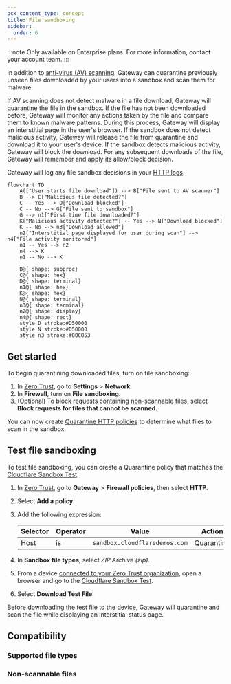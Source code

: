 ```yaml
---
pcx_content_type: concept
title: File sandboxing
sidebar:
  order: 6
---
```



:::note
Only available on Enterprise plans. For more information, contact your account team.
:::

In addition to [anti-virus (AV) scanning](/cloudflare-one/policies/gateway/http-policies/antivirus-scanning/), Gateway can quarantine previously unseen files downloaded by your users into a sandbox and scan them for malware.

If AV scanning does not detect malware in a file download, Gateway will quarantine the file in the sandbox. If the file has not been downloaded before, Gateway will monitor any actions taken by the file and compare them to known malware patterns. During this process, Gateway will display an interstitial page in the user's browser. If the sandbox does not detect malicious activity, Gateway will release the file from quarantine and download it to your user's device. If the sandbox detects malicious activity, Gateway will block the download. For any subsequent downloads of the file, Gateway will remember and apply its allow/block decision.

Gateway will log any file sandbox decisions in your [HTTP logs](/cloudflare-one/insights/logs/gateway-logs/#http-logs).

```mermaid
flowchart TD
    A(["User starts file download"]) --> B["File sent to AV scanner"]
    B --> C["Malicious file detected?"]
    C -- Yes --> D["Download blocked"]
    C -- No --> G["File sent to sandbox"]
    G --> n1["First time file downloaded?"]
    K["Malicious activity detected?"] -- Yes --> N["Download blocked"]
    K -- No --> n3["Download allowed"]
    n2["Interstitial page displayed for user during scan"] --> n4["File activity monitored"]
    n1 -- Yes --> n2
    n4 --> K
    n1 -- No --> K

    B@{ shape: subproc}
    C@{ shape: hex}
    D@{ shape: terminal}
    n1@{ shape: hex}
    K@{ shape: hex}
    N@{ shape: terminal}
    n3@{ shape: terminal}
    n2@{ shape: display}
    n4@{ shape: rect}
    style D stroke:#D50000
    style N stroke:#D50000
    style n3 stroke:#00C853
```

## Get started

To begin quarantining downloaded files, turn on file sandboxing:

1. In [Zero Trust](https://one.dash.cloudflare.com), go to **Settings** > **Network**.
2. In **Firewall**, turn on **File sandboxing**.
3. (Optional) To block requests containing [non-scannable files](#non-scannable-files), select **Block requests for files that cannot be scanned**.

You can now create [Quarantine HTTP policies](/cloudflare-one/policies/gateway/http-policies/#quarantine) to determine what files to scan in the sandbox.

## Test file sandboxing

To test file sandboxing, you can create a Quarantine policy that matches the [Cloudflare Sandbox Test](https://sandbox.cloudflaredemos.com/):

1. In [Zero Trust](https://one.dash.cloudflare.com/), go to **Gateway** > **Firewall policies**, then select **HTTP**.
2. Select **Add a policy**.
3. Add the following expression:

   | Selector | Operator | Value                         | Action     |
   | -------- | -------- | ----------------------------- | ---------- |
   | Host     | is       | `sandbox.cloudflaredemos.com` | Quarantine |

4. In **Sandbox file types**, select _ZIP Archive (zip)_.
5. From a device [connected to your Zero Trust organization](/cloudflare-one/connections/connect-devices/), open a browser and go to the [Cloudflare Sandbox Test](https://sandbox.cloudflaredemos.com/).
6. Select **Download Test File**.

Before downloading the test file to the device, Gateway will quarantine and scan the file while displaying an interstitial status page.

## Compatibility

### Supported file types

<Render file="gateway/sandbox-file-types" />

### Non-scannable files

<Render file="gateway/nonscannable-files" />

